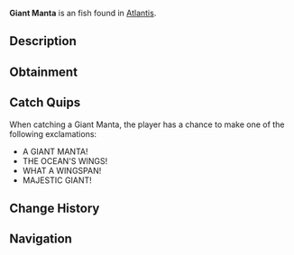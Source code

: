 {{FishInfobox
|image          = Giant Manta.png
|rarity         = Unusual
|sea            = First Sea
|location       = [[Atlantis]]
|sublocation    = 
|sources        = Fishing Rod
|radar_location = 
|xp             = 180
|weather        = 
|time           = Day
|season         = 
|bait           = Shrimp
|base_weight    = 12
|base_value     = 350
|weight_range   = 6
|base_chance    = 35
|base_resil     = 65
}}
'''Giant Manta''' is an {{Rarity|Unusual}} fish found in [[Atlantis]].

== Description ==
{{Description|An enormous manta ray blessed by Poseidon's power. Its wingspan can cast shadows over entire sections of the pool, and its movements create powerful currents.|Bestiary Entry}}

== Obtainment ==
{{Description|Watch for massive shadows gliding beneath the surface, Poseidon Pool fish.|Bestiary Hint}}
{{Fish Availability|
Atlantis/Poseidon Temple
|top_rods      = 
Krampus's Rod\312365.3\102206.21;
Magma Rod\301347.2\98601.08;
Plastic Rod\275495.16\90436.92;
Fast Rod\225058.03\95867.04;
Leviathan's Fang Rod\218581.69\45429.51;
Buddy Bond Rod\204541.53\69417.51;
Flimsy Rod\191023.42\89738.58;
Training Rod\132038.29\63521.72;
Free Spirit Rod\203467.45\40614.93;
Astralhook Rod\198377.02\41862.73;
Trident Rod\198287.45\39580.93;
Ethereal Prism Rod\198193.77\41842.15;
No-Life Rod\195260.99\41371.6;
Seraphic Rod\194136.61\41108.28;
Rod Of The Forgotten Fang\182233.51\38595.85;
Challenger's Rod\178601.96\37845.49;
Blazebringer Rod\174477.61\36946.05;
Rod Of The Depths\165098.49\34982.01;
Zeus Rod\164514.97\34836.44;
Verdant Shear Rod\163104.65\34498.36;
Rod Of The Exalted One\161024.09\33829.76;
Depthseeker Rod\149648.62\31635.71;
Volcanic Rod\135914.17\27142.78;
Avalanche Rod\135655\28590.57;
Steady Rod\61016.89\9195.22
|recommended   = Trident Rod
}}

== Catch Quips ==
When catching a Giant Manta, the player has a chance to make one of the following exclamations:
* A GIANT MANTA!
* THE OCEAN'S WINGS!
* WHAT A WINGSPAN!
* MAJESTIC GIANT!

== Change History ==
{{Change History|{{subst:Current Version}}}}

== Navigation ==
{{Fish Navbox|Atlantis}}